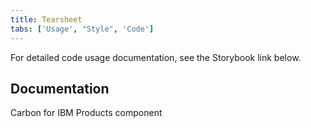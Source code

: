 ```yaml
---
title: Tearsheet
tabs: ['Usage', "Style", 'Code']
---
```


<PageDescription className="code-description">

For detailed code usage documentation, see the Storybook link below.

</PageDescription>

## Documentation

Carbon for IBM Products component

<Row className="resource-card-group">
  <Column colLg={4} colMd={4} noGutterSm>
    <ResourceCard
      subTitle="Tag set - Storybook"
      href="https://carbon-for-ibm-products.netlify.app/?path=/story/ibm-products-components-tag-set-tagset--five-tags"
      target="_blank"
      actionIcon="arrowRight"
    />
  </Column>
</Row>
